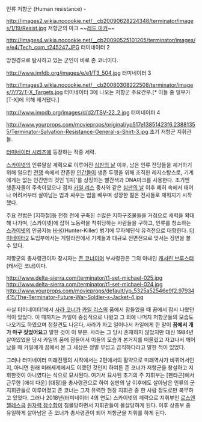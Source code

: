 인류 저항군 (Human resistance) - <Terminator>

http://images2.wikia.nocookie.net/__cb20090628224348/terminator/images/1/19/Resist.jpg
저항군의 마크 ~~[[레드 마커]]~~

http://images4.wikia.nocookie.net/__cb20090525101205/terminator/images/e/e4/Tech_com_t245247.JPG
터미네이터 2

망원경으로 탐사하고 있는 군인이 바로 존 코너이다.

http://www.imfdb.org/images/e/e1/T3_504.jpg
터미네이터 3

http://images3.wikia.nocookie.net/__cb20080308222508/terminator/images/7/72/T-X_Targets.jpg
터미네이터 3에 나오는 저항군 주요간부.[* 이들 중 일부가 [T-X]에 의해 제거됐다.]

http://www.impdb.org/images/d/d2/TSV-22_2.jpg
터미네이터 4

http://www.yourprops.com/movieprops/original/yp517e13851423f6.23881355/Terminator-Salvation-Resistance-General-s-Shirt-3.jpg
초기 저항군 지휘관들.

[[터미네이터 시리즈]]에 등장하는 작중 세력.

[[스카이넷]]의 인류말살 계획으로 이루어진 [[심판의 날]] 이후, 남은 인류 잔당들을 제거하기 위해 일으킨 [[전쟁]] 속에서 잔존한 [[인간]]들이 생존 투쟁을 위해 조직한 레지스탕스로, 기계에게는 없는 인간만의 것인 '[피]'를 상징하는 빨간색과 DNA마크를 사용한다. 초기엔 생존자들이 주축이였으나 점차 [[카일 리스]] 중사와 같은 [[심판의 날]] 이후 폐허 속에서 태어나 어려서부터 살아남는 법과 싸우는 법을 배우며 성장한 젊은 전사들로 채워지기 시작했다.

주요 전법은 [지하철]등 전쟁 전에 구축된 수많은 지하구조물들을 거점으로 세력을 확대해 나가며, [스카이넷]에 잡혀 노동력을 착취당하는 사람들을 구하고, 인류를 청소하는 [[스카이넷]]의 인공지능 [[H-K]](Hunter-Killer) 병기에 무자헤딘식 유격전으로 대항한다. [[터미네이터2]] 도입부에서는 게릴라전에서 기계들과 대규모 전면전으로 맞서는 장면을 볼 수 있다.

저항군의 총사령관이자 창시자는 [[존 코너]]이며 부사령관은 그의 아내인 [[캐서린 브루스터]](캐서린 코너)이다.

http://www.delta-sierra.com/terminator/t1-set-michael-025.jpg
http://www.delta-sierra.com/terminator/t1-set-michael-024.jpg
http://www.yourprops.com/movieprops/default/yp_5325a52546e9f2.97934415/The-Terminator-Future-War-Soldier-s-Jacket-4.jpg

사실 터미네이터1에서 [[사라 코너]]가 [[카일 리스]]의 품에서 잠들었을 때 꿈에서 잠시 나왔던 적이 있었다. 이 때까지는 카일이 중심적으로 나왔고 그 외에 나머지 저항군들의 모습도 나오기도 하였으며 정찰견도 나온다, 사라가 자고 일어나서 카일에게 한 말이 '''꿈에서 개가 마구 짖었어요'''고 말한 것이 이 부분. 사라는 그 당시 존재하지 않았지만 대신 1984년 살아있었을 당시 카일의 품에 잠들어서 이들의 모습과 본거지를 떠올렸고 자고나서 깨어났을 때 카일에게 꿈에서 본 그 세상은 정말 무섭고 끔직하다라고 말한 적이 있었다.

그러나 터미네이터 미래전쟁의 시작에서는 2편에서의 활약으로 미래역사가 바뀌어서인지, 아니면 원래 미래세계에서도 이랬던 것인지 하여튼 존 코너가 저항군을 창설하고 지휘한것이 아니였다는 식으로 묘사된다. 여기서 묘사된 초기의 주 지휘부는 [펜타곤]에서 근무한 [애쉬 다운] [대장]을 총사령관으로 하여 심판의 날 이후에도 살아남은 인류의 군 지휘관들로 이루어졌고 존 코너는 그저 유력한 현장 지휘관 중 한 사람 정도로만 복무하고 있었다. 그러나 2018년(터미네이터 4의 연도) 스카이넷의 계략으로 지휘부인 [[로스엔젤레스급]] [[원자력 잠수함]]이 침몰당하면서 지휘관들이 몰살당하게 된다. 이후 상층부 중 유일하게 살아남은 존 코너가 총사령관이 되어 저항군을 지휘를 하게 된다.
